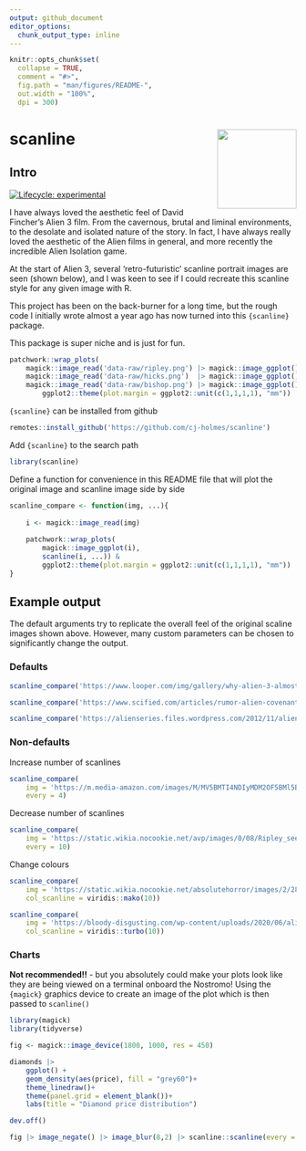 ```yaml
---
output: github_document
editor_options: 
  chunk_output_type: inline
---
```


<!-- README.md is generated from README.Rmd. Please edit that file -->

```r
knitr::opts_chunk$set(
  collapse = TRUE,
  comment = "#>",
  fig.path = "man/figures/README-",
  out.width = "100%",
  dpi = 300)
```

# scanline <img src="data-raw/scanline-hex/hex.png" align="right" height="139"/>

## Intro

[![Lifecycle: experimental](https://img.shields.io/badge/lifecycle-experimental-orange.svg)](https://lifecycle.r-lib.org/articles/stages.html#experimental)

I have always loved the aesthetic feel of David Fincher's Alien 3 film. From the cavernous, brutal and liminal environments, to the desolate and isolated nature of the story. In fact, I have always really loved the aesthetic of the Alien films in general, and more recently the incredible Alien Isolation game. 

At the start of Alien 3, several 'retro-futuristic' scanline portrait images are seen (shown below), and I was keen to see if I could recreate this scanline style for any given image with R.

This project has been on the back-burner for a long time, but the rough code I initially wrote almost a year ago has now turned into this `{scanline}` package. 

This package is super niche and is just for fun.

```r
patchwork::wrap_plots(
    magick::image_read('data-raw/ripley.png') |> magick::image_ggplot(),
    magick::image_read('data-raw/hicks.png')  |> magick::image_ggplot(),
    magick::image_read('data-raw/bishop.png') |> magick::image_ggplot()) &
        ggplot2::theme(plot.margin = ggplot2::unit(c(1,1,1,1), "mm"))
```

`{scanline}` can be installed from github
```r
remotes::install_github('https://github.com/cj-holmes/scanline')
```

Add `{scanline}` to the search path
```r
library(scanline)
```

Define a function for convenience in this README file that will plot the original image and scanline image side by side
```r
scanline_compare <- function(img, ...){
    
    i <- magick::image_read(img)
    
    patchwork::wrap_plots(
        magick::image_ggplot(i), 
        scanline(i, ...)) &
        ggplot2::theme(plot.margin = ggplot2::unit(c(1,1,1,1), "mm"))
}
```

## Example output
The default arguments try to replicate the overall feel of the original scaline images shown above. However, many custom parameters can be chosen to significantly change the output.

### Defaults
```r
scanline_compare('https://www.looper.com/img/gallery/why-alien-3-almost-never-got-released/intro-1632832833.jpg')
```


```r
scanline_compare('https://www.scified.com/articles/rumor-alien-covenants-connection-to-ellen-ripley-revealed-28.jpg')
```
```r
scanline_compare('https://alienseries.files.wordpress.com/2012/11/alien_ripley_ref4.jpg')
```

### Non-defaults
Increase number of scanlines
```r
scanline_compare(
    img = 'https://m.media-amazon.com/images/M/MV5BMTI4NDIyMDM2OF5BMl5BanBnXkFtZTcwMTM2NTUyMw@@._V1_.jpg', 
    every = 4)
```

Decrease number of scanlines
```r
scanline_compare(
    img = 'https://static.wikia.nocookie.net/avp/images/0/08/Ripley_sees_Bishop%27s_blood.jpg/revision/latest/scale-to-width-down/1280?cb=20150131231549',
    every = 10)
```

Change colours
```r
scanline_compare(
    img = 'https://static.wikia.nocookie.net/absolutehorror/images/2/28/Brett.jpg/revision/latest?cb=20120921174959',
    col_scanline = viridis::mako(10))
```

```r
scanline_compare(
    img = 'https://bloody-disgusting.com/wp-content/uploads/2020/06/alien-1979-026-yaphet-kotto-sigourney-weaver-ian-holm-16x9-1.jpg',
    col_scanline = viridis::turbo(10))
```

### Charts 
**Not recommended!!** - but you absolutely could make your plots look like they are being viewed on a terminal onboard the Nostromo! Using the `{magick}` graphics device to create an image of the plot which is then passed to `scanline()`

```r
library(magick)
library(tidyverse)

fig <- magick::image_device(1800, 1000, res = 450)

diamonds |> 
    ggplot() + 
    geom_density(aes(price), fill = "grey60")+
    theme_linedraw()+
    theme(panel.grid = element_blank())+
    labs(title = "Diamond price distribution")

dev.off()

fig |> image_negate() |> image_blur(8,2) |> scanline::scanline(every = 2)
```

